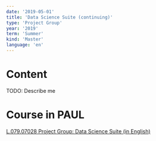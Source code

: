```yaml
---
date: '2019-05-01'
title: 'Data Science Suite (continuing)'
type: 'Project Group'
year: '2019'
term: 'Summer'
kind: 'Master'
language: 'en'
---
```


# Content

TODO: Describe me

# Course in PAUL

[L.079.07028 Project Group: Data Science Suite (in English)](https://paul.uni-paderborn.de/scripts/mgrqispi.dll?APPNAME=CampusNet&PRGNAME=COURSEDETAILS&ARGUMENTS=-N000000000000001,-N000443,-N0,-N369064461130931,-N369064461153932)

